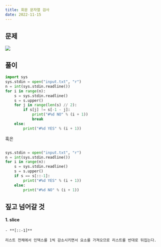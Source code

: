 ```yaml
---
title: 회문 문자열 검사
date: 2022-11-15
---
```


## 문제

![](/note/algorithms/회문-1.PNG)

## 풀이

```python
import sys
sys.stdin = open("input.txt", "r")
n = int(sys.stdin.readline())
for i in range(n):
    s = sys.stdin.readline()
    s = s.upper()
    for j in range(len(s) // 2):
        if s[j] != s[-1 - j]:
            print("#%d NO" % (i + 1))
            break
    else:
        print("#%d YES" % (i + 1))

```

혹은

```python

sys.stdin = open("input.txt", "r")
n = int(sys.stdin.readline())
for i in range(n):
    s = sys.stdin.readline()
    s = s.upper()
    if s == s[::-1]:
        print("#%d YES" % (i + 1))
    else:
        print("#%d NO" % (i + 1))
```

## 짚고 넘어갈 것

#### 1. slice

    - **[::-1]**

    리스트 전체에서 인덱스를 1씩 감소시키면서 요소를 가져오므로 리스트를 반대로 뒤집는다.
